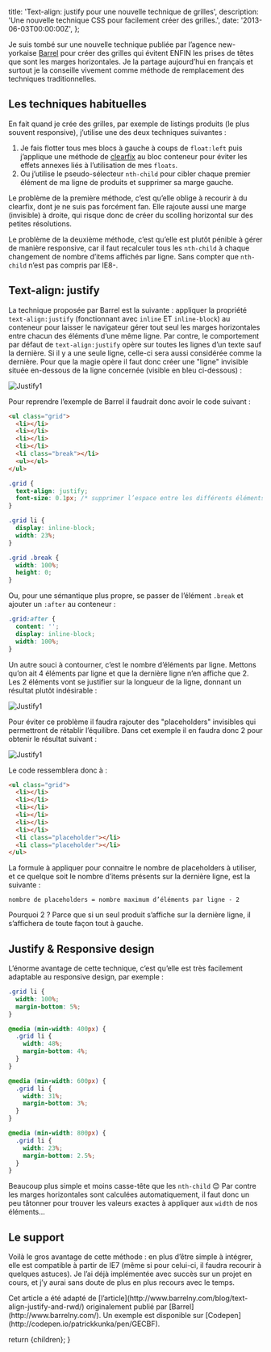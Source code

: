 


  title: 'Text-align: justify pour une nouvelle technique de grilles',
  description: 'Une nouvelle technique CSS pour facilement créer des grilles.',
  date: '2013-06-03T00:00:00Z',
};

Je suis tombé sur une nouvelle technique publiée par l’agence new-yorkaise [Barrel](http://www.barrelny.com/) pour créer des grilles qui évitent ENFIN les prises de têtes que sont les marges horizontales. Je la partage aujourd’hui en français et surtout je la conseille vivement comme méthode de remplacement des techniques traditionnelles.

## Les techniques habituelles

En fait quand je crée des grilles, par exemple de listings produits (le plus souvent responsive), j’utilise une des deux techniques suivantes :

1. Je fais flotter tous mes blocs à gauche à coups de `float:left` puis j’applique une méthode de [clearfix](http://nicolasgallagher.com/micro-clearfix-hack/) au bloc conteneur pour éviter les effets annexes liés à l’utilisation de mes `floats`.
2. Ou j’utilise le pseudo-sélecteur `nth-child` pour cibler chaque premier élément de ma ligne de produits et supprimer sa marge gauche.

Le problème de la première méthode, c’est qu’elle oblige à recourir à du clearfix, dont je ne suis pas forcément fan. Elle rajoute aussi une marge (invisible) à droite, qui risque donc de créer du scolling horizontal sur des petites résolutions.

Le problème de la deuxième méthode, c’est qu’elle est plutôt pénible à gérer de manière responsive, car il faut recalculer tous les `nth-child` à chaque changement de nombre d’items affichés par ligne. Sans compter que `nth-child` n’est pas compris par IE8-.

## Text-align: justify

La technique proposée par Barrel est la suivante : appliquer la propriété `text-align:justify` (fonctionnant avec `inline` ET `inline-block`) au conteneur pour laisser le navigateur gérer tout seul les marges horizontales entre chacun des éléments d’une même ligne. Par contre, le comportement par défaut de `text-align:justify` opère sur toutes les lignes d’un texte sauf la dernière. Si il y a une seule ligne, celle-ci sera aussi considérée comme la dernière. Pour que la magie opère il faut donc créer une "ligne" invisible située en-dessous de la ligne concernée (visible en bleu ci-dessous) :

<Image src={Image1} alt="Justify1" />

Pour reprendre l’exemple de Barrel il faudrait donc avoir le code suivant :

```html
<ul class="grid">
  <li></li>
  <li></li>
  <li></li>
  <li></li>
  <li class="break"></li>
  <ul></ul>
</ul>
```

```css
.grid {
  text-align: justify;
  font-size: 0.1px; /* supprimer l’espace entre les différents éléments */
}

.grid li {
  display: inline-block;
  width: 23%;
}

.grid .break {
  width: 100%;
  height: 0;
}
```

Ou, pour une sémantique plus propre, se passer de l’élément `.break` et ajouter un `:after` au conteneur :

```css
.grid:after {
  content: '';
  display: inline-block;
  width: 100%;
}
```

Un autre souci à contourner, c’est le nombre d’éléments par ligne. Mettons qu’on ait 4 éléments par ligne et que la dernière ligne n’en affiche que 2. Les 2 éléments vont se justifier sur la longueur de la ligne, donnant un résultat plutôt indésirable :

<Image src={Image1} alt="Justify1" />

Pour éviter ce problème il faudra rajouter des "placeholders" invisibles qui permettront de rétablir l’équilibre. Dans cet exemple il en faudra donc 2 pour obtenir le résultat suivant :

<Image src={Image1} alt="Justify1" />

Le code ressemblera donc à :

```html
<ul class="grid">
  <li></li>
  <li></li>
  <li></li>
  <li></li>
  <li></li>
  <li></li>
  <li class="placeholder"></li>
  <li class="placeholder"></li>
</ul>
```

La formule à appliquer pour connaitre le nombre de placeholders à utiliser, et ce quelque soit le nombre d’items présents sur la dernière ligne, est la suivante :

```text
nombre de placeholders = nombre maximum d’éléments par ligne - 2
```

Pourquoi 2 ? Parce que si un seul produit s’affiche sur la dernière ligne, il s’affichera de toute façon tout à gauche.

## Justify & Responsive design

L’énorme avantage de cette technique, c’est qu’elle est très facilement adaptable au responsive design, par exemple :

```css
.grid li {
  width: 100%;
  margin-bottom: 5%;
}

@media (min-width: 400px) {
  .grid li {
    width: 48%;
    margin-bottom: 4%;
  }
}

@media (min-width: 600px) {
  .grid li {
    width: 31%;
    margin-bottom: 3%;
  }
}

@media (min-width: 800px) {
  .grid li {
    width: 23%;
    margin-bottom: 2.5%;
  }
}
```

Beaucoup plus simple et moins casse-tête que les `nth-child` 😊 Par contre les marges horizontales sont calculées automatiquement, il faut donc un peu tâtonner pour trouver les valeurs exactes à appliquer aux `width` de nos éléments…

## Le support

Voilà le gros avantage de cette méthode : en plus d’être simple à intégrer, elle est compatible à partir de IE7 (même si pour celui-ci, il faudra recourir à quelques astuces). Je l’ai déjà implémentée avec succès sur un projet en cours, et j’y aurai sans doute de plus en plus recours avec le temps.

<div className="info">
  Cet article a été adapté de
  [l’article](http://www.barrelny.com/blog/text-align-justify-and-rwd/)
  originalement publié par [Barrel](http://www.barrelny.com/). Un exemple est
  disponible sur [Codepen](http://codepen.io/patrickkunka/pen/GECBF).
</div>

  return <MdxLayout metadata={metadata}>{children}</MdxLayout>;
}
